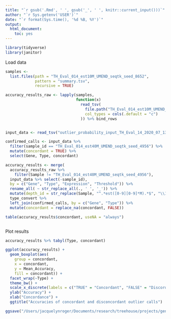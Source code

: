 ```yaml
---
title: "`r gsub('.Rmd', ' ', gsub('_', ' ', knitr::current_input()))`"
author: "`r Sys.getenv('USER')`"
date: "`r format(Sys.time(), '%d %B, %Y')`"
output:
  html_document:
    toc: yes
---
```


```r

library(tidyverse)
library(janitor)

```

Load data

```r

samples <-
  list.files(path = "TH_Eval_014_est10M_UMEND_seqtk_seed_8652",
             pattern = "summary.tsv",
             recursive = TRUE)

accuracy_results_raw <- lapply(samples,
                               function(x)
                                 read_tsv(
                                   file.path("TH_Eval_014_est10M_UMEND_seqtk_seed_8652", x),
                                   col_types = cols(.default = "c")
                                 )) %>% bind_rows


input_data <- read_tsv("outlier_probability_input_TH_Eval_14_2020_07_13.tsv")

confirmed_calls <- input_data %>%
  filter(sample_id == "TH_Eval_014_est40M_UMEND_seqtk_seed_4956") %>%
  mutate(concordant = TRUE) %>%
  select(Gene, Type, concordant)

accuracy_results <- merge(
  accuracy_results_raw %>%
    filter(Sample != "TH_Eval_014_est40M_UMEND_seqtk_seed_4956"),
  input_data %>% select(-sample_id),
  by = c("Gene", "Type", "Expression", "Threshold")) %>%
  rename_all( ~ str_replace_all(., ' ', '_')) %>%
  mutate(depth_id = str_replace(Sample, "^.*est([0-9][0-9]*M).*$", "\\1")) %>%
  type_convert %>%
  left_join(confirmed_calls, by = c("Gene", "Type")) %>%
  mutate(concordant = replace_na(concordant, FALSE))

table(accuracy_results$concordant, useNA = "always")  



```

Plot results

```r

accuracy_results %>% tabyl(Type, concordant)

ggplot(accuracy_results) +
  geom_boxplot(aes(
    group = concordant,
    x = concordant,
    y = Mean_Accuracy,
    fill = concordant)) +
  facet_wrap(~Type) +
  theme_bw() +
  scale_x_discrete(labels = c("TRUE" = "Concordant", "FALSE" = "Discordant")) +
  ylab("Accuracy") +
  xlab("Concordance") +
  ggtitle("Accuracies of concordant and disconcordant outlier calls")

ggsave("/Users/jacquelynroger/Documents/research/treehouse/projects/gene_expression_outlier_accuracy/figures/concordance.png")

```
